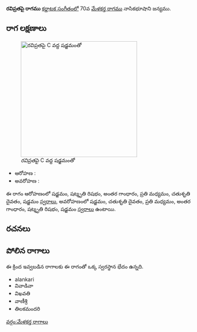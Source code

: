 {{Infobox ragam
	| name          	= రవిప్రతపై
	| synonym	    	= 
	| mela          	= 
	| chakra        	= 
	| janaka        	= 
	| type          	= ఔదవ
	| arohanam      	= {{svaraC|S|R3|G3|M2|D2|S'}} 
	| avarohanam    	= {{svaraC|S'|D2|M2|G3|R3|S}}
	| jeeva         	=
	| chhaya        	=
	| nyasa         	=
	| vishesha      	= 
	| equivalent  		= 
}}
{{కర్ణాటక సంగీత రాగాలు}}
'''రవిప్రతపై రాగము''' [[కర్ణాటక సంగీతం]]లో 70వ [[మేళకర్త రాగము]] నాసికభూషాని జన్యము. 


==రాగ లక్షణాలు==
[[Image:ravipratapi_kb2wiki.png|thumb|right|316px|''రవిప్రతపై'' C వద్ద షడ్జమంతో]]

* ఆరోహణ : {{svaraC|S|R3|G3|M2|D2|S'}} 
* అవరోహణ : {{svaraC|S'|D2|M2|G3|R3|S}}

ఈ రాగం ఆరోహణంలో షడ్జమం, షట్శృతి రిషభం, అంతర గాంధారం, ప్రతి మధ్యమం, చతుశృతి దైవతం, షడ్జమం [[స్వరాలు]], అవరోహణంలో షడ్జమం, చతుశృతి దైవతం, ప్రతి మధ్యమం, అంతర గాంధారం, షట్శృతి రిషభం, షడ్జమం [[స్వరాలు]] ఉంటాయి.

==రచనలు==



==పోలిన రాగాలు==
ఈ క్రింద ఇవ్వబడిన రాగాలకు ఈ రాగంతో ఒక్క స్వరస్థాన భేదం ఉన్నది.
* alankari
* వివాడివా
* విఖవతి
* వాణీశ్రి
* తిలకమందరి



[[వర్గం:మేళకర్త రాగాలు]]